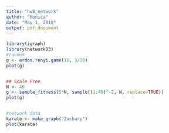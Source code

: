 ```yaml
---
title: "hw8_network"
author: "Monica"
date: "May 1, 2018"
output: pdf_document
---
```


```r
library(igraph)
library(networkD3)
#random
g <- erdos.renyi.game(10, 3/10)
plot(g)


## Scale Free
N <- 40
g <- sample_fitness(5*N, sample((1:40)^-2, N, replace=TRUE))
plot(g)


#network data
karate <- make_graph("Zachary")
plot(karate)
```

